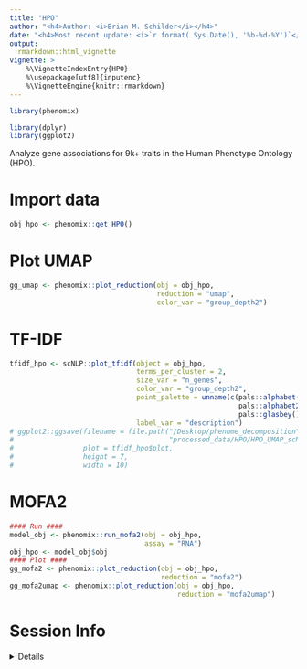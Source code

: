 ```yaml
---
title: "HPO"
author: "<h4>Author: <i>Brian M. Schilder</i></h4>" 
date: "<h4>Most recent update: <i>`r format( Sys.Date(), '%b-%d-%Y')`</i></h4>"
output:
  rmarkdown::html_vignette
vignette: >
    %\VignetteIndexEntry{HPO} 
    %\usepackage[utf8]{inputenc}
    %\VignetteEngine{knitr::rmarkdown}
---
```


```r
library(phenomix)

library(dplyr)
library(ggplot2)
```

Analyze gene associations for 9k+ traits in the Human Phenotype Ontology (HPO). 

# Import data

```r
obj_hpo <- phenomix::get_HPO() 
```

# Plot UMAP

```r
gg_umap <- phenomix::plot_reduction(obj = obj_hpo, 
                                    reduction = "umap", 
                                    color_var = "group_depth2")
```


# TF-IDF

```r
tfidf_hpo <- scNLP::plot_tfidf(object = obj_hpo, 
                               terms_per_cluster = 2,
                               size_var = "n_genes",
                               color_var = "group_depth2",
                               point_palette = unname(c(pals::alphabet(),
                                                        pals::alphabet2(),
                                                        pals::glasbey())),
                               label_var = "description")
# ggplot2::ggsave(filename = file.path("/Desktop/phenome_decomposition",
#                                      "processed_data/HPO/HPO_UMAP_scNLP.png"),
#                 plot = tfidf_hpo$plot,
#                 height = 7,
#                 width = 10) 
```


# MOFA2

```r
#### Run ####
model_obj <- phenomix::run_mofa2(obj = obj_hpo, 
                                 assay = "RNA")
obj_hpo <- model_obj$obj
#### Plot ####
gg_mofa2 <- phenomix::plot_reduction(obj = obj_hpo, 
                                     reduction = "mofa2")
gg_mofa2umap <- phenomix::plot_reduction(obj = obj_hpo, 
                                         reduction = "mofa2umap")
```


# Session Info 

<details> 

```r
utils::sessionInfo()
```

</details>  
